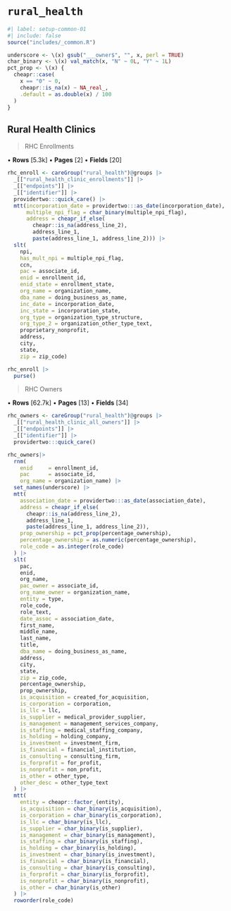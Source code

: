 # `rural_health` {#sec-rhc}

```r
#| label: setup-common-01
#| include: false
source("includes/_common.R")
```

```r
underscore <- \(x) gsub("___owner$", "", x, perl = TRUE)
char_binary <- \(x) val_match(x, "N" ~ 0L, "Y" ~ 1L)
pct_prop <- \(x) {
  cheapr::case(
    x == "0" ~ 0,
    cheapr::is_na(x) ~ NA_real_,
    .default = as.double(x) / 100
  )
}
```


## Rural Health Clinics

> RHC Enrollments

• __Rows__ [5.3k]
• __Pages__ [2]
• __Fields__ [20]

```r
rhc_enroll <- careGroup("rural_health")@groups |>
  _[["rural_health_clinic_enrollments"]] |>
  _[["endpoints"]] |>
  _[["identifier"]] |>
  providertwo:::quick_care() |>
  mtt(incorporation_date = providertwo:::as_date(incorporation_date),
      multiple_npi_flag = char_binary(multiple_npi_flag),
      address = cheapr_if_else(
        cheapr::is_na(address_line_2), 
        address_line_1, 
        paste(address_line_1, address_line_2))) |>
  slt(
    npi,
    has_mult_npi = multiple_npi_flag,
    ccn,
    pac = associate_id,
    enid = enrollment_id,
    enid_state = enrollment_state,
    org_name = organization_name,
    dba_name = doing_business_as_name,
    inc_date = incorporation_date,
    inc_state = incorporation_state,
    org_type = organization_type_structure,
    org_type_2 = organization_other_type_text,
    proprietary_nonprofit,
    address,
    city,
    state,
    zip = zip_code)

rhc_enroll |> 
  purse()
```

> RHC Owners

• __Rows__ [62.7k]
• __Pages__ [13]
• __Fields__ [34]

```r
rhc_owners <- careGroup("rural_health")@groups |> 
  _[["rural_health_clinic_all_owners"]] |> 
  _[["endpoints"]] |> 
  _[["identifier"]] |> 
  providertwo:::quick_care()

rhc_owners|>
  rnm(
    enid     = enrollment_id,
    pac      = associate_id, 
    org_name = organization_name) |>
  set_names(underscore) |> 
  mtt(
    association_date = providertwo:::as_date(association_date),
    address = cheapr_if_else(
      cheapr::is_na(address_line_2), 
      address_line_1, 
      paste(address_line_1, address_line_2)),
    prop_ownership = pct_prop(percentage_ownership),
    percentage_ownership = as.numeric(percentage_ownership),
    role_code = as.integer(role_code)
  ) |>
  slt(
    pac,
    enid,
    org_name,
    pac_owner = associate_id, 
    org_name_owner = organization_name,
    entity = type,
    role_code,
    role_text,
    date_assoc = association_date,
    first_name,
    middle_name,
    last_name,
    title,
    dba_name = doing_business_as_name,
    address,
    city,
    state,
    zip = zip_code,
    percentage_ownership,
    prop_ownership,
    is_acquisition = created_for_acquisition,
    is_corporation = corporation,
    is_llc = llc,
    is_supplier = medical_provider_supplier,
    is_management = management_services_company,
    is_staffing = medical_staffing_company,
    is_holding = holding_company,
    is_investment = investment_firm,
    is_financial = financial_institution,
    is_consulting = consulting_firm,
    is_forprofit = for_profit,
    is_nonprofit = non_profit,
    is_other = other_type,
    other_desc = other_type_text
  ) |> 
  mtt(
    entity = cheapr::factor_(entity),
    is_acquisition = char_binary(is_acquisition),
    is_corporation = char_binary(is_corporation),
    is_llc = char_binary(is_llc),
    is_supplier = char_binary(is_supplier),
    is_management = char_binary(is_management),
    is_staffing = char_binary(is_staffing),
    is_holding = char_binary(is_holding),
    is_investment = char_binary(is_investment),
    is_financial = char_binary(is_financial),
    is_consulting = char_binary(is_consulting),
    is_forprofit = char_binary(is_forprofit),
    is_nonprofit = char_binary(is_nonprofit),
    is_other = char_binary(is_other)
  ) |> 
  roworder(role_code)
```
